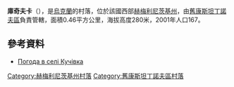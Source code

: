 {{coord|49|52|53|N|27|10|49|E|scale:100000|display=title}}

'''庫奇夫卡'''（{{lang-uk|Кучівка}}），是[[烏克蘭|烏克蘭]]的村落，位於該國西部[[赫梅利尼茨基州|赫梅利尼茨基州]]，由[[舊康斯坦丁諾夫區|舊康斯坦丁諾夫區]]負責管轄，面積0.46平方公里，海拔高度280米，2001年人口167。

==參考資料==
* [http://weather.in.ua/ua/hmel'nickaja/12943 Погода в селі Кучівка] {{Wayback|url=http://weather.in.ua/ua/hmel%27nickaja/12943 |date=20160305114249 }}

{{DEFAULTSORT:Кучівка}}
[[Category:赫梅利尼茨基州村落|Category:赫梅利尼茨基州村落]]
[[Category:舊康斯坦丁諾夫區村落|Category:舊康斯坦丁諾夫區村落]]


{{Khmelnytskyi-geo-stub}}